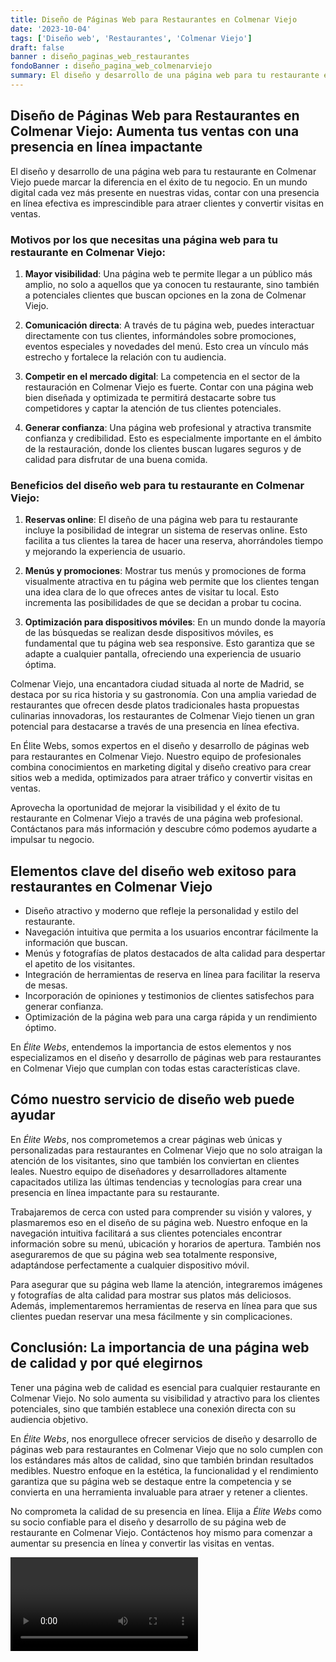 ```yaml
---
title: Diseño de Páginas Web para Restaurantes en Colmenar Viejo
date: '2023-10-04'
tags: ['Diseño web', 'Restaurantes', 'Colmenar Viejo']
draft: false
banner : diseño_paginas_web_restaurantes
fondoBanner : diseño_pagina_web_colmenarviejo
summary: El diseño y desarrollo de una página web para tu restaurante en Colmenar Viejo puede marcar la diferencia en el éxito de tu negocio. En un mundo digital cada vez más presente en nuestras vidas, contar con una presencia en línea efectiva es imprescindible para atraer clientes y convertir visitas en ventas.
---
```


## Diseño de Páginas Web para Restaurantes en Colmenar Viejo: Aumenta tus ventas con una presencia en línea impactante

El diseño y desarrollo de una página web para tu restaurante en Colmenar Viejo puede marcar la diferencia en el éxito de tu negocio. En un mundo digital cada vez más presente en nuestras vidas, contar con una presencia en línea efectiva es imprescindible para atraer clientes y convertir visitas en ventas.

### Motivos por los que necesitas una página web para tu restaurante en Colmenar Viejo:

1. **Mayor visibilidad**: Una página web te permite llegar a un público más amplio, no solo a aquellos que ya conocen tu restaurante, sino también a potenciales clientes que buscan opciones en la zona de Colmenar Viejo. 

2. **Comunicación directa**: A través de tu página web, puedes interactuar directamente con tus clientes, informándoles sobre promociones, eventos especiales y novedades del menú. Esto crea un vínculo más estrecho y fortalece la relación con tu audiencia.

3. **Competir en el mercado digital**: La competencia en el sector de la restauración en Colmenar Viejo es fuerte. Contar con una página web bien diseñada y optimizada te permitirá destacarte sobre tus competidores y captar la atención de tus clientes potenciales.

4. **Generar confianza**: Una página web profesional y atractiva transmite confianza y credibilidad. Esto es especialmente importante en el ámbito de la restauración, donde los clientes buscan lugares seguros y de calidad para disfrutar de una buena comida.

### Beneficios del diseño web para tu restaurante en Colmenar Viejo:

1. **Reservas online**: El diseño de una página web para tu restaurante incluye la posibilidad de integrar un sistema de reservas online. Esto facilita a tus clientes la tarea de hacer una reserva, ahorrándoles tiempo y mejorando la experiencia de usuario.

2. **Menús y promociones**: Mostrar tus menús y promociones de forma visualmente atractiva en tu página web permite que los clientes tengan una idea clara de lo que ofreces antes de visitar tu local. Esto incrementa las posibilidades de que se decidan a probar tu cocina.

3. **Optimización para dispositivos móviles**: En un mundo donde la mayoría de las búsquedas se realizan desde dispositivos móviles, es fundamental que tu página web sea responsive. Esto garantiza que se adapte a cualquier pantalla, ofreciendo una experiencia de usuario óptima.

Colmenar Viejo, una encantadora ciudad situada al norte de Madrid, se destaca por su rica historia y su gastronomía. Con una amplia variedad de restaurantes que ofrecen desde platos tradicionales hasta propuestas culinarias innovadoras, los restaurantes de Colmenar Viejo tienen un gran potencial para destacarse a través de una presencia en línea efectiva.

En Élite Webs, somos expertos en el diseño y desarrollo de páginas web para restaurantes en Colmenar Viejo. Nuestro equipo de profesionales combina conocimientos en marketing digital y diseño creativo para crear sitios web a medida, optimizados para atraer tráfico y convertir visitas en ventas.

Aprovecha la oportunidad de mejorar la visibilidad y el éxito de tu restaurante en Colmenar Viejo a través de una página web profesional. Contáctanos para más información y descubre cómo podemos ayudarte a impulsar tu negocio.

<GifSeo />

<Cta />

## Elementos clave del diseño web exitoso para restaurantes en Colmenar Viejo

- Diseño atractivo y moderno que refleje la personalidad y estilo del restaurante.
- Navegación intuitiva que permita a los usuarios encontrar fácilmente la información que buscan.
- Menús y fotografías de platos destacados de alta calidad para despertar el apetito de los visitantes.
- Integración de herramientas de reserva en línea para facilitar la reserva de mesas.
- Incorporación de opiniones y testimonios de clientes satisfechos para generar confianza.
- Optimización de la página web para una carga rápida y un rendimiento óptimo.

En *Élite Webs*, entendemos la importancia de estos elementos y nos especializamos en el diseño y desarrollo de páginas web para restaurantes en Colmenar Viejo que cumplan con todas estas características clave.

## Cómo nuestro servicio de diseño web puede ayudar

En *Élite Webs*, nos comprometemos a crear páginas web únicas y personalizadas para restaurantes en Colmenar Viejo que no solo atraigan la atención de los visitantes, sino que también los conviertan en clientes leales. Nuestro equipo de diseñadores y desarrolladores altamente capacitados utiliza las últimas tendencias y tecnologías para crear una presencia en línea impactante para su restaurante.

Trabajaremos de cerca con usted para comprender su visión y valores, y plasmaremos eso en el diseño de su página web. Nuestro enfoque en la navegación intuitiva facilitará a sus clientes potenciales encontrar información sobre su menú, ubicación y horarios de apertura. También nos aseguraremos de que su página web sea totalmente responsive, adaptándose perfectamente a cualquier dispositivo móvil.

Para asegurar que su página web llame la atención, integraremos imágenes y fotografías de alta calidad para mostrar sus platos más deliciosos. Además, implementaremos herramientas de reserva en línea para que sus clientes puedan reservar una mesa fácilmente y sin complicaciones.

## Conclusión: La importancia de una página web de calidad y por qué elegirnos

Tener una página web de calidad es esencial para cualquier restaurante en Colmenar Viejo. No solo aumenta su visibilidad y atractivo para los clientes potenciales, sino que también establece una conexión directa con su audiencia objetivo.

En *Élite Webs*, nos enorgullece ofrecer servicios de diseño y desarrollo de páginas web para restaurantes en Colmenar Viejo que no solo cumplen con los estándares más altos de calidad, sino que también brindan resultados medibles. Nuestro enfoque en la estética, la funcionalidad y el rendimiento garantiza que su página web se destaque entre la competencia y se convierta en una herramienta invaluable para atraer y retener a clientes.

No comprometa la calidad de su presencia en línea. Elija a *Élite Webs* como su socio confiable para el diseño y desarrollo de su página web de restaurante en Colmenar Viejo. Contáctenos hoy mismo para comenzar a aumentar su presencia en línea y convertir las visitas en ventas.

<Video />

<CtaBot job='Restaurantes' city='Colmenar Viejo'/>

<Gmaps query='Colmenar Viejo+españa+maps' />